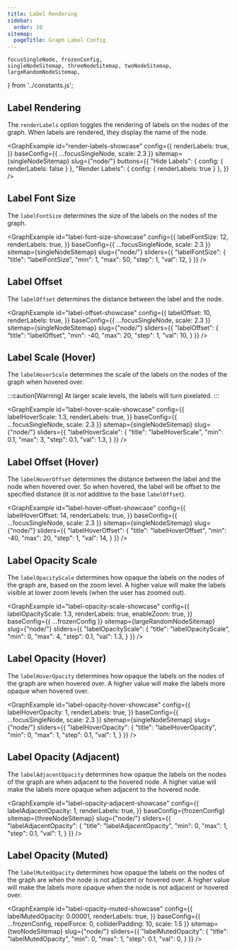 ```yaml
---
title: Label Rendering
sidebar:
  order: 10
sitemap:
  pageTitle: Graph Label Config
---
```


	focusSingleNode, frozenConfig,
	singleNodeSitemap, threeNodeSitemap, twoNodeSitemap, largeRandomNodeSitemap,
} from '../constants.js';


## Label Rendering

The `renderLabels` option toggles the rendering of labels on the nodes of the graph. When labels are rendered, they display the name of the node.

<GraphExample id="render-labels-showcase" config={{
	renderLabels: true,
}} baseConfig={{ ...focusSingleNode, scale: 2.3 }} sitemap={singleNodeSitemap} slug={"node/"}
	buttons={{
		"Hide Labels": { config: { renderLabels: false } },
		"Render Labels": { config: { renderLabels: true } },
	}}
/>

## Label Font Size

The `labelFontSize` determines the size of the labels on the nodes of the graph.

<GraphExample id="label-font-size-showcase" config={{
	labelFontSize: 12,
	renderLabels: true,
}} baseConfig={{ ...focusSingleNode, scale: 2.3 }} sitemap={singleNodeSitemap} slug={"node/"} sliders={{
	"labelFontSize": {
		"title": "labelFontSize",
		"min": 1,
		"max": 50,
		"step": 1,
		"val": 12,
	}
}} />


## Label Offset

The `labelOffset` determines the distance between the label and the node.

<GraphExample id="label-offset-showcase" config={{
	labelOffset: 10,
	renderLabels: true,
}} baseConfig={{ ...focusSingleNode, scale: 2.3 }} sitemap={singleNodeSitemap} slug={"node/"} sliders={{
	"labelOffset": {
		"title": "labelOffset",
		"min": -40,
		"max": 20,
		"step": 1,
		"val": 10,
	}
}} />

## Label Scale (Hover)

The `labelHoverScale` determines the scale of the labels on the nodes of the graph when hovered over.

:::caution[Warning]
At larger scale levels, the labels will turn pixelated.
:::

<GraphExample id="label-hover-scale-showcase" config={{
	labelHoverScale: 1.3,
	renderLabels: true,
}} baseConfig={{ ...focusSingleNode, scale: 2.3 }} sitemap={singleNodeSitemap} slug={"node/"} sliders={{
	"labelHoverScale": {
		"title": "labelHoverScale",
		"min": 0.1,
		"max": 3,
		"step": 0.1,
		"val": 1.3,
	}
}} />

## Label Offset (Hover)

The `labelHoverOffset` determines the distance between the label and the node when hovered over.
So when hovered, the label will be offset to the specified distance (it is _not_ additive to the base `labelOffset`).

<GraphExample id="label-hover-offset-showcase" config={{
	labelHoverOffset: 14,
	renderLabels: true,
}} baseConfig={{ ...focusSingleNode, scale: 2.3 }} sitemap={singleNodeSitemap} slug={"node/"} sliders={{
	"labelHoverOffset": {
		"title": "labelHoverOffset",
		"min": -40,
		"max": 20,
		"step": 1,
		"val": 14,
	}
}} />

## Label Opacity Scale

The `labelOpacityScale` determines how opaque the labels on the nodes of the graph are, based on the zoom level.
A higher value will make the labels visible at lower zoom levels (when the user has zoomed out).

<GraphExample id="label-opacity-scale-showcase" config={{
	labelOpacityScale: 1.3,
	renderLabels: true,
	enableZoom: true,
}} baseConfig={{ ...frozenConfig }} sitemap={largeRandomNodeSitemap} slug={"node/"} sliders={{
	"labelOpacityScale": {
		"title": "labelOpacityScale",
		"min": 0,
		"max": 4,
		"step": 0.1,
		"val": 1.3,
	}
}} />


## Label Opacity (Hover)

The `labelHoverOpacity` determines how opaque the labels on the nodes of the graph are when hovered over.
A higher value will make the labels more opaque when hovered over.

<GraphExample id="label-opacity-hover-showcase" config={{
	labelHoverOpacity: 1,
	renderLabels: true,
}} baseConfig={{ ...focusSingleNode, scale: 2.3 }} sitemap={singleNodeSitemap} slug={"node/"} sliders={{
	"labelHoverOpacity": {
		"title": "labelHoverOpacity",
		"min": 0,
		"max": 1,
		"step": 0.1,
		"val": 1,
	}
}} />


## Label Opacity (Adjacent)

The `labelAdjacentOpacity` determines how opaque the labels on the nodes of the graph are when adjacent to the hovered node.
A higher value will make the labels more opaque when adjacent to the hovered node.

<GraphExample id="label-opacity-adjacent-showcase" config={{
	labelAdjacentOpacity: 1,
	renderLabels: true,
}} baseConfig={frozenConfig} sitemap={threeNodeSitemap} slug={"node/"} sliders={{
	"labelAdjacentOpacity": {
		"title": "labelAdjacentOpacity",
		"min": 0,
		"max": 1,
		"step": 0.1,
		"val": 1,
	}
}} />

## Label Opacity (Muted)

The `labelMutedOpacity` determines how opaque the labels on the nodes of the graph are when the node is not adjacent or hovered over.
A higher value will make the labels more opaque when the node is not adjacent or hovered over.

<GraphExample id="label-opacity-muted-showcase" config={{
	labelMutedOpacity: 0.00001,
	renderLabels: true,
}} baseConfig={{ ...frozenConfig, repelForce: 0, colliderPadding: 10, scale: 1.5 }} sitemap={twoNodeSitemap} slug={"node/"} sliders={{
	"labelMutedOpacity": {
		"title": "labelMutedOpacity",
		"min": 0,
		"max": 1,
		"step": 0.1,
		"val": 0,
	}
}} />

